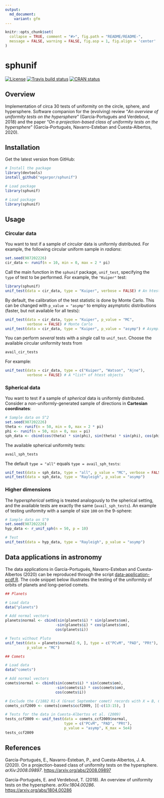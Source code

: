 ```yaml
---
output:
  md_document:
    variant: gfm
---
```



```r
knitr::opts_chunk$set(
  collapse = TRUE, comment = "#>", fig.path = "README/README-",
  message = FALSE, warning = FALSE, fig.asp = 1, fig.align = 'center'
)
```

sphunif
=======

<!-- badges: start -->
[![License](https://img.shields.io/badge/license-GPL%20v3-blue.svg)](https://www.gnu.org/licenses/gpl-3.0)
[![Travis build status](https://travis-ci.org/egarpor/sphunif?branch=master)](https://travis-ci.org/egarpor/sphunif)
[![CRAN status](https://www.r-pkg.org/badges/version/sphunif)](https://cran.r-project.org/package=sphunif)
<!-- badges: end -->

## Overview

Implementation of circa 30 tests of uniformity on the circle, sphere, and hypersphere. Software companion for the (evolving) review "*An overview of uniformity tests on the hypersphere*" (García-Portugués and Verdebout, 2018) and the paper "*On a projection-based class of uniformity tests on the hypersphere*" (García-Portugués, Navarro-Esteban and Cuesta-Albertos, 2020).

## Installation

Get the latest version from GitHub:

```r
# Install the package
library(devtools)
install_github("egarpor/sphunif")

# Load package
library(sphunif)
```

```r
# Load package
library(sphunif)
```

## Usage

### Circular data

You want to test if a sample of *circular* data is uniformly distributed. For example, the following circular uniform sample in *radians*:

```r
set.seed(987202226)
cir_data <- runif(n = 10, min = 0, max = 2 * pi)
```

Call the main function in the `sphunif` package, `unif_test`, specifying the `type` of test to be performed. For example, the `"Kuiper"` test:

```r
library(sphunif)
unif_test(data = cir_data, type = "Kuiper", verbose = FALSE) # An htest object
```

By default, the calibration of the test statistic is done by Monte Carlo. This can be changed with `p_value = "asymp"` to employ asymptotic distributions (faster, but not available for all tests):

```r
unif_test(data = cir_data, type = "Kuiper", p_value = "MC",
          verbose = FALSE) # Monte Carlo
unif_test(data = cir_data, type = "Kuiper", p_value = "asymp") # Asymp. distr.
```

You can perform *several* tests with a *single* call to `unif_test`. Choose the available circular uniformity tests from

```r
avail_cir_tests
```

For example:

```r
unif_test(data = cir_data, type = c("Kuiper", "Watson", "Ajne"),
          verbose = FALSE) # A *list* of htest objects
```

### Spherical data

You want to test if a sample of *spherical* data is uniformly distributed. Consider a *non*-uniformly-generated sample of directions in **Cartesian coordinates**:

```r
# Sample data on S^2
set.seed(987202226)
theta <- runif(n = 50, min = 0, max = 2 * pi)
phi <- runif(n = 50, min = 0, max = pi)
sph_data <- cbind(cos(theta) * sin(phi), sin(theta) * sin(phi), cos(phi))
```

The available spherical uniformity tests:

```r
avail_sph_tests
```

The default `type = "all"`  equals `type = avail_sph_tests`:

```r
unif_test(data = sph_data, type = "all", p_value = "MC", verbose = FALSE)
unif_test(data = sph_data, type = "Rayleigh", p_value = "asymp")
```

### Higher dimensions

The *hyperspherical* setting is treated analogously to the spherical setting, and the available tests are exactly the same (`avail_sph_tests`). An example of testing uniformity with a sample of size `100` on the $9$-sphere:

```r
# Sample data on S^9
set.seed(987202226)
hyp_data <- r_unif_sph(n = 50, p = 10)

# Test
unif_test(data = hyp_data, type = "Rayleigh", p_value = "asymp")
```

## Data applications in astronomy

The data applications in García-Portugués, Navarro-Esteban and Cuesta-Albertos (2020) can
be reproduced through the script [data-application-ecdf.R](https://github.com/egarpor/sphunif/blob/master/application/data-application-ecdf.R). The code snippet below illustrates the testing of the uniformity of orbits of planets and long-period comets.

```r
## Planets

# Load data
data("planets")

# Add normal vectors
planets$normal <- cbind(sin(planets$i) * sin(planets$om),
                       -sin(planets$i) * cos(planets$om),
                       cos(planets$i))

# Tests without Pluto
unif_test(data = planets$normal[-9, ], type = c("PCvM", "PAD", "PRt"),
          p_value = "MC")

## Comets

# Load data
data("comets")

# Add normal vectors
comets$normal <- cbind(sin(comets$i) * sin(comets$om),
                       -sin(comets$i) * cos(comets$om),
                       cos(comets$i))

# Exclude the C/1882 R1-X (Great September comet) records with X = B, C, D
comets_ccf2009 <- comets[comets$ccf2009, ][-c(13:15), ]

# Tests for the data in Cuesta-Albertos et al. (2009)
tests_ccf2009 <- unif_test(data = comets_ccf2009$normal,
                           type = c("PCvM", "PAD", "PRt"),
                           p_value = "asymp", K_max = 5e4)
tests_ccf2009
```

## References

García-Portugués, E., Navarro-Esteban, P., and Cuesta-Albertos, J. A. (2020). On a projection-based class of uniformity tests on the hypersphere. *arXiv:2008.09897*. <https://arxiv.org/abs/2008.09897>

García-Portugués, E. and Verdebout, T. (2018). An overview of uniformity tests
on the hypersphere. *arXiv:1804.00286*. <https://arxiv.org/abs/1804.00286>
